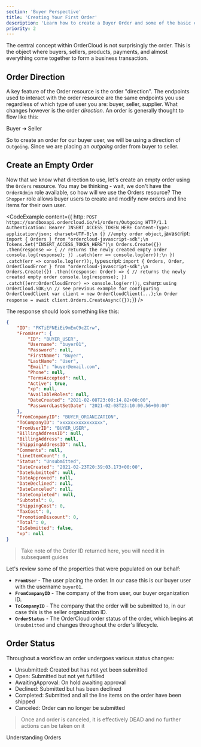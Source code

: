 ```yaml
---
section: 'Buyer Perspective'
title: 'Creating Your First Order'
description: 'Learn how to create a Buyer Order and some of the basic concepts surrounding the Order model.'
priority: 2
---
```


The central concept within OrderCloud is not surprisingly the order. This is the object where buyers, sellers, products, payments, and almost everything come together to form a business transaction.

## Order Direction

A key feature of the Order resource is the order "direction". The endpoints used to interact with the order resource are the same endpoints you use regardless of which type of user you are: buyer, seller, supplier. What changes however is the order _direction_. An order is generally thought to flow like this:

Buyer ➔ Seller

So to create an order for our buyer user, we will be using a direction of `Outgoing`. Since we are placing an _outgoing_ order from buyer to seller.

## Create an Empty Order
Now that we know what direction to use, let's create an empty order using the `Orders` resource. You may be thinking - wait, we don't have the `OrderAdmin` role available, so how will we use the Orders resource? The `Shopper` role allows buyer users to create and modify new orders and line items for their own user.

<CodeExample
  content={{
    http: `POST https://sandboxapi.ordercloud.io/v1/orders/Outgoing HTTP/1.1
Authentication: Bearer INSERT_ACCESS_TOKEN_HERE
Content-Type: application/json; charset=UTF-8;\n
{} //empty order object`,
javascript: `import { Orders } from "ordercloud-javascript-sdk";\n
Tokens.Set("INSERT_ACCESS_TOKEN_HERE")\n
Orders.Create({})
  .then(response => {
      // returns the newly created empty order
      console.log(response);
  })
  .catch(err => console.log(err));\n
})
.catch(err => console.log(err));`,
typescript: `import { Orders, Order, OrderCloudError } from "ordercloud-javascript-sdk";\n
Orders.Create({})
  .then((response: Order) => {
      // returns the newly created empty order
      console.log(response);
  })
  .catch((err:OrderCloudError) => console.log(err));`,
csharp: `using OrderCloud.SDK;\n
// see previous example for configuring OrderCloudClient
var client = new OrderCloudClient(...);\n
Order response = await client.Orders.CreateAsync({});`}}
/>

The response should look something like this:

```json
{
	"ID": "PKTiEFNEiEi9mEmC9cZCrw",
	"FromUser": {
		"ID": "BUYER_USER",
		"Username": "buyer01",
		"Password": null,
		"FirstName": "Buyer",
		"LastName": "User",
		"Email": "buyer@email.com",
		"Phone": null,
		"TermsAccepted": null,
		"Active": true,
		"xp": null,
		"AvailableRoles": null,
		"DateCreated": "2021-02-08T23:09:14.82+00:00",
		"PasswordLastSetDate": "2021-02-08T23:10:00.56+00:00"
	},
	"FromCompanyID": "BUYER_ORGANIZATION",
	"ToCompanyID": "xxxxxxxxxxxxxxxx",
	"FromUserID": "BUYER_USER",
	"BillingAddressID": null,
	"BillingAddress": null,
	"ShippingAddressID": null,
	"Comments": null,
	"LineItemCount": 0,
	"Status": "Unsubmitted",
	"DateCreated": "2021-02-23T20:39:03.173+00:00",
	"DateSubmitted": null,
	"DateApproved": null,
	"DateDeclined": null,
	"DateCanceled": null,
	"DateCompleted": null,
	"Subtotal": 0,
	"ShippingCost": 0,
	"TaxCost": 0,
	"PromotionDiscount": 0,
	"Total": 0,
	"IsSubmitted": false,
	"xp": null
}
```

> Take note of the Order ID returned here, you will need it in subsequent guides

Let's review some of the properties that were populated on our behalf:

- **`FromUser`** - The user placing the order. In our case this is our buyer user with the username `buyer01`.
- **`FromCompanyID`** - The company of the from user, our buyer organization ID.
- **`ToCompanyID`** - The company that the order will be submitted to, in our case this is the seller organization ID.
- **`OrderStatus`** - The OrderCloud order status of the order, which begins at `Unsubmitted` and changes throughout the order's lifecycle.

## Order Status
Throughout a workflow an order undergoes various status changes:

- Unsubmitted: Created but has not yet been submitted
- Open: Submitted but not yet fulfilled
- AwaitingApproval: On hold awaiting approval
- Declined: Submitted but has been declined
- Completed: Submitted and all the line items on the order have been shipped
- Canceled: Order can no longer be submitted

> Once and order is canceled, it is effectively DEAD and no further actions can be taken on it

<ContentLink to="/knowledge-base/orders" subtitle="Further Reading">Understanding Orders</ContentLink>
